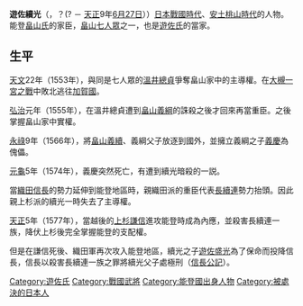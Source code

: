 {{unreferenced|time=2015-04-14T15:43:03+00:00}}
'''遊佐續光'''（{{lang|ja|ゆさ つぐみつ}}，？{{bd|||1581年|7月27日}}(? － [[天正_(日本)|天正]]9年[[六月廿七|6月27日]]））[[日本戰國時代|日本戰國時代]]、[[安土桃山時代|安土桃山時代]]的人物。能登[[畠山氏|畠山氏]]的家臣，[[畠山七人眾|畠山七人眾]]之一，也是[[遊佐氏|遊佐氏]]的當家。
== 生平 ==
[[天文|天文]]22年（1553年），與同是七人眾的[[溫井總貞|溫井總貞]]爭奪畠山家中的主導權。在[[大槻一宮之戰|大槻一宮之戰]]中敗北逃往[[加賀國|加賀國]]。

[[弘治_(日本)|弘治]]元年（1555年），在溫井總貞遭到[[畠山義綱|畠山義綱]]的誅殺之後才回來再當重臣。之後掌握畠山家中實權。

[[永祿|永祿]]9年（1566年），將[[畠山義續|畠山義續]]、義綱父子放逐到國外，並擁立義綱之子[[畠山義慶|義慶]]為傀儡。

[[元龜|元龜]]5年（1574年），義慶突然死亡，有遭到續光暗殺的一説。

當[[織田信長|織田信長]]的勢力延伸到能登地區時，親織田派的重臣代表[[長續連|長續連]]勢力抬頭。因此親上杉派的續光一時失去了主導權。

[[天正_(日本)|天正]]5年（1577年），當越後的[[上杉謙信|上杉謙信]]進攻能登時成為內應，並殺害長續連一族，降伏上杉後完全掌握能登的支配權。

但是在謙信死後、織田軍再次攻入能登地區，續光之子[[遊佐盛光|遊佐盛光]]為了保命而投降信長，信長以殺害長續連一族之罪將續光父子處極刑（[[信長公記|信長公記]]）。

{{DEFAULTSORT:Yusa Tsugumitsu}}

[[Category:遊佐氏|Category:遊佐氏]]
[[Category:戰國武將|Category:戰國武將]]
[[Category:能登國出身人物|Category:能登國出身人物]]
[[Category:被處決的日本人|Category:被處決的日本人]]